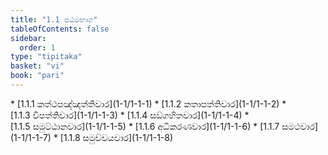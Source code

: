 ```yaml
---
title: "1.1 පඨමභාග"
tableOfContents: false
sidebar:
  order: 1
type: "tipitaka"
basket: "vi"
book: "pari"
---
```



<DynamicBreadcrumb />



<TableOfContents book="pari" section="1.1">
* [1.1.1 කත්ථපඤ්ඤත්තිවාර](1-1/1-1-1)
* [1.1.2 කතාපත්තිවාර](1-1/1-1-2)
* [1.1.3 විපත්තිවාර](1-1/1-1-3)
* [1.1.4 සඞ්ගහිතවාර](1-1/1-1-4)
* [1.1.5 සමුට්ඨානවාර](1-1/1-1-5)
* [1.1.6 අධිකරණවාර](1-1/1-1-6)
* [1.1.7 සමථවාර](1-1/1-1-7)
* [1.1.8 සමුච්චයවාර](1-1/1-1-8)
</TableOfContents>